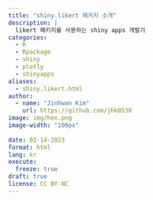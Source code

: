 ```yaml
---
title: "shiny.likert 패키지 소개"
description: |
  likert 패키지를 사용하는 shiny apps 개발기
categories: 
  - R
  - Rpackage
  - shiny
  - plotly
  - shinyapps
aliases: 
  - shiny.likert.html
author: 
  - name: "Jinhwan Kim"
    url: https://github.com/jhk0530
image: img/hex.png
image-width: "100px"
  
date: 02-14-2023
format: html
lang: kr
execute: 
  freeze: true
draft: true
license: CC BY-NC
---
```

